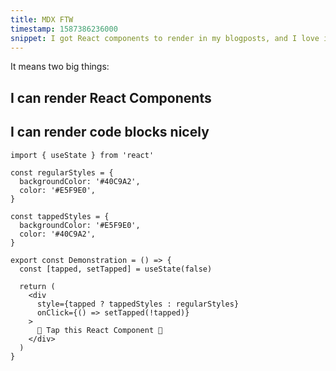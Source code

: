 ```yaml
---
title: MDX FTW
timestamp: 1587386236000
snippet: I got React components to render in my blogposts, and I love it
---
```



It means two big things:

## I can render React Components

<Demonstration />

## I can render code blocks nicely

```tsx
import { useState } from 'react'

const regularStyles = {
  backgroundColor: '#40C9A2',
  color: '#E5F9E0',
}

const tappedStyles = {
  backgroundColor: '#E5F9E0',
  color: '#40C9A2',
}

export const Demonstration = () => {
  const [tapped, setTapped] = useState(false)

  return (
    <div
      style={tapped ? tappedStyles : regularStyles}
      onClick={() => setTapped(!tapped)}
    >
      🤜 Tap this React Component 🤛
    </div>
  )
}
```
